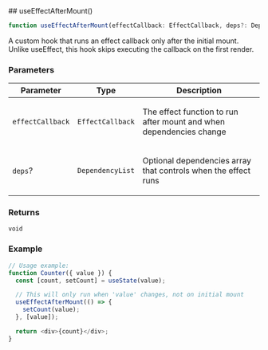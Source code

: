 
[//]: # (Do not edit directly)
[//]: # (Generated by the Cocokits TypeDoc custom theme)



<Meta title='Utils/Use Effect After Mount'/>
<MdxPage breadcrumb='Utils' title='Use Effect After Mount' tocItems={tocItems} hideThemeSwitcher={true}>
<div>
</div><div id="selection_useeffectaftermount">
## useEffectAfterMount()

```ts
function useEffectAfterMount(effectCallback: EffectCallback, deps?: DependencyList): void
```

A custom hook that runs an effect callback only after the initial mount.
Unlike useEffect, this hook skips executing the callback on the first render.

### Parameters

<div class="arg-type-table-wrapper">
<table class="arg-type-table arg-type-table--full-width">
<thead>
<tr>
<th>Parameter</th>
<th>Type</th>
<th class="description-column">Description</th>
</tr>
</thead>
<tbody>
<tr>
<td>

`effectCallback`

</td>
<td>

`EffectCallback`

</td>
<td>

The effect function to run after mount and when dependencies change

</td>
</tr>
<tr>
<td>

`deps`?

</td>
<td>

`DependencyList`

</td>
<td>

Optional dependencies array that controls when the effect runs

</td>
</tr>
</tbody>
</table>
</div>

### Returns

`void`

### Example

```ts
// Usage example:
function Counter({ value }) {
  const [count, setCount] = useState(value);

  // This will only run when 'value' changes, not on initial mount
  useEffectAfterMount(() => {
    setCount(value);
  }, [value]);

  return <div>{count}</div>;
}
```

</div>
</MdxPage>
